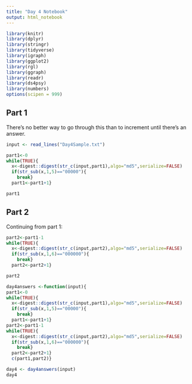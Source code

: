 ```yaml
---
title: "Day 4 Notebook"
output: html_notebook
---
```


```r
library(knitr)
library(dplyr)
library(stringr)
library(tidyverse)
library(igraph)
library(ggplot2)
library(rgl)
library(ggraph)
library(readr)
library(ds4psy)
library(numbers)
options(scipen = 999)
```


## Part 1

There's no better way to go through this than to increment until there's an answer.
```r
input <- read_lines("Day4Sample.txt")
```

```r
part1<-0
while(TRUE){
  x<-digest::digest(str_c(input,part1),algo="md5",serialize=FALSE)
  if(str_sub(x,1,5)=="00000"){
    break}
  part1<-part1+1}

part1
```
## Part 2
Continuing from part 1:

```r
part2<-part1-1
while(TRUE){
  x<-digest::digest(str_c(input,part2),algo="md5",serialize=FALSE)
  if(str_sub(x,1,6)=="000000"){
    break}
  part2<-part2+1}

part2
```


```r
day4answers <-function(input){
part1<-0
while(TRUE){
  x<-digest::digest(str_c(input,part1),algo="md5",serialize=FALSE)
  if(str_sub(x,1,5)=="00000"){
    break}
  part1<-part1+1}
part2<-part1-1
while(TRUE){
  x<-digest::digest(str_c(input,part2),algo="md5",serialize=FALSE)
  if(str_sub(x,1,6)=="000000"){
    break}
  part2<-part2+1}
  c(part1,part2)}

```

```r
day4 <- day4answers(input)
day4
```